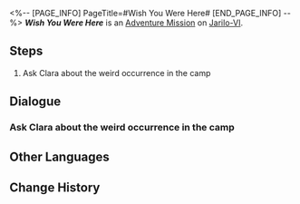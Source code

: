 <%-- [PAGE_INFO]
PageTitle=#Wish You Were Here#
[END_PAGE_INFO] --%>
{{Stub|Dialogue.}}
{{Mission Infobox
|id            = 2010909
|title         = 
|image         = <!--Mission Wish You Were Here.png-->
|type          = Adventure
|event_name    = 
|chapter       = 
|requirements  = Complete {{cx}}<!--Hidden Exploration Objective ID 2010907--> and wait for the next Daily [[Reset]]
|summary       = <!--official mission summary from Fate's Atlas-->
|characters    = Trailblazer
|startLocation = [[Jarilo-VI]] - [[Robot Settlement]]
|world         = Jarilo-VI
|area          = Robot Settlement
|prev          = 
|next          = 
|rewards       = 
}}
'''''Wish You Were Here''''' is an [[Adventure Mission]] on [[Jarilo-VI]].

==Steps==
# Ask Clara about the weird occurrence in the camp

<!--
==Gameplay Notes==

--><!--
==Trial Character==

-->
==Dialogue==
{{Stub Dialogue}}
{{Dialogue End}}

===Ask Clara about the weird occurrence in the camp===
{{Mission Description|type=adventure|location=Robot Settlement|update|Clara sent a message claiming another weird occurrence happened in the camp. Would this have anything to do with Pascal?}}
{{Dialogue Start}}
:{{tx}}
{{Dialogue End}}

==Other Languages==
{{Other Languages
|en   = Wish You Were Here
|zhs  = 盼你在此
|zht  = 盼你在此
|ja   = あなたがここに居れば……
|ko   = 이곳에 네가 있길
|es   = Ojalá estuvieras aquí
|fr   = Si seulement tu étais là
|ru   = Жаль, что тебя здесь нет
|th   = อยากให้เธออยู่ตรงนี้
|vi   = Ước Gì Bạn Ở Đây
|de   = Wünschte, du wärst hier
|id   = Semoga Kamu di Sini
|pt   = Se Você Estivesse Aqui
}}

==Change History==
{{Change History|1.0}}
